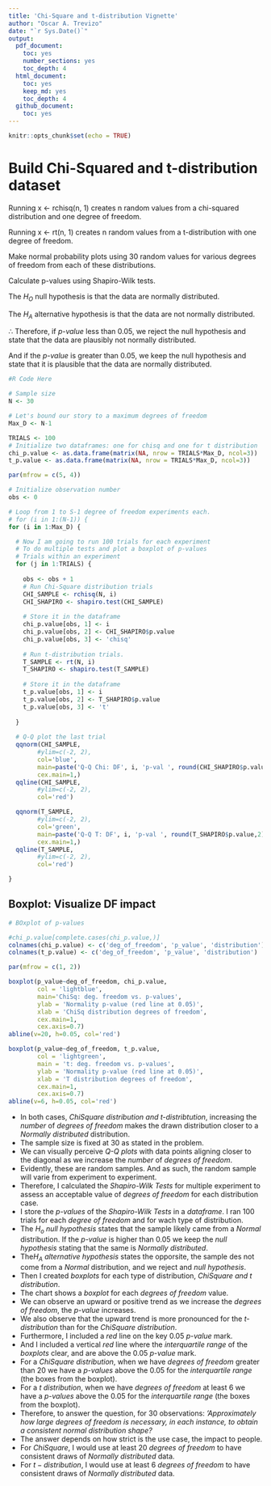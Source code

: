 ```yaml
---
title: 'Chi-Square and t-distribution Vignette'
author: "Oscar A. Trevizo"
date: "`r Sys.Date()`"
output:
  pdf_document:
    toc: yes
    number_sections: yes
    toc_depth: 4
  html_document:
    toc: yes
    keep_md: yes
    toc_depth: 4
  github_document:
    toc: yes
---
```


```r
knitr::opts_chunk$set(echo = TRUE)
```

# Build Chi-Squared and t-distribution dataset

Running x <- rchisq(n, 1) creates n random values from a chi-squared distribution and one degree of freedom. 

Running x <- rt(n, 1) creates n random values from a t-distribution with one degree of freedom. 

Make normal probability plots using 30 random values for various degrees of freedom from each of these distributions. 

Calculate p-values using Shapiro-Wilk tests.

The $H_O$ null hypothesis is that the data are normally distributed.

The $H_A$ alternative hypothesis is that the data are not normally distributed.

$\therefore$ Therefore, if _p-value_ less than $0.05$, we reject the null hypothesis and 
state that the data are plausibly not normally distributed.

And if the _p-value_ is greater than $0.05$, we keep the null hypothesis and state that it is
plausible that the data are normally distributed.

```r
#R Code Here

# Sample size
N <- 30

# Let's bound our story to a maximum degrees of freedom
Max_D <- N-1

TRIALS <- 100
# Initialize two dataframes: one for chisq and one for t distribution
chi_p.value <- as.data.frame(matrix(NA, nrow = TRIALS*Max_D, ncol=3))
t_p.value <- as.data.frame(matrix(NA, nrow = TRIALS*Max_D, ncol=3))

par(mfrow = c(5, 4))

# Initialize observation number
obs <- 0

# Loop from 1 to S-1 degree of freedom experiments each.
# for (i in 1:(N-1)) {
for (i in 1:Max_D) {

  # Now I am going to run 100 trials for each experiment
  # To do multiple tests and plot a boxplot of p-values
  # Trials within an experiment
  for (j in 1:TRIALS) {
    
    obs <- obs + 1
    # Run Chi-Square distribution trials
    CHI_SAMPLE <- rchisq(N, i)
    CHI_SHAPIRO <- shapiro.test(CHI_SAMPLE)
    
    # Store it in the dataframe
    chi_p.value[obs, 1] <- i
    chi_p.value[obs, 2] <- CHI_SHAPIRO$p.value
    chi_p.value[obs, 3] <- 'chisq'
    
    # Run t-distribution trials.
    T_SAMPLE <- rt(N, i)
    T_SHAPIRO <- shapiro.test(T_SAMPLE)
    
    # Store it in the dataframe
    t_p.value[obs, 1] <- i
    t_p.value[obs, 2] <- T_SHAPIRO$p.value
    t_p.value[obs, 3] <- 't'
    
  }
  
  # Q-Q plot the last trial
  qqnorm(CHI_SAMPLE,
        #ylim=c(-2, 2),
        col='blue',
        main=paste('Q-Q Chi: DF', i, 'p-val ', round(CHI_SHAPIRO$p.value,2)),
        cex.main=1,)
  qqline(CHI_SAMPLE,
        #ylim=c(-2, 2),
        col='red')

  qqnorm(T_SAMPLE,
        #ylim=c(-2, 2),
        col='green',
        main=paste('Q-Q T: DF', i, 'p-val ', round(T_SHAPIRO$p.value,2)),
        cex.main=1,)
  qqline(T_SAMPLE,
        #ylim=c(-2, 2),
        col='red')

}
```

## Boxplot: Visualize DF impact


```r
# BOxplot of p-values

#chi_p.value[complete.cases(chi_p.value,)]
colnames(chi_p.value) <- c('deg_of_freedom', 'p_value', 'distribution')
colnames(t_p.value) <- c('deg_of_freedom', 'p_value', 'distribution')

par(mfrow = c(1, 2))

boxplot(p_value~deg_of_freedom, chi_p.value, 
        col = 'lightblue',
        main='ChiSq: deg. freedom vs. p-values',
        ylab = 'Normality p-value (red line at 0.05)',
        xlab = 'ChiSq distribution degrees of freedom',
        cex.main=1,
        cex.axis=0.7)
abline(v=20, h=0.05, col='red')

boxplot(p_value~deg_of_freedom, t_p.value, 
        col = 'lightgreen',
        main = 't: deg. freedom vs. p-values',
        ylab = 'Normality p-value (red line at 0.05)',
        xlab = 'T distribution degrees of freedom',
        cex.main=1,
        cex.axis=0.7)
abline(v=6, h=0.05, col='red')

```

- In both cases, _ChiSquare distribution and t-distribtution_, increasing the _number_ of _degrees of freedom_ makes the drawn distribution closer to a _Normally distributed_ distribution.
- The sample size is fixed at $30$ as stated in the problem.
- We can visually perceive _Q-Q plots_ with data points aligning closer to the diagonal as we increase the _number_ of _degrees of freedom_.
- Evidently, these are random samples. And as such, the random sample will varie from experiment to experiment.
- Therefore, I calculated the _Shapiro-Wilk Tests_ for multiple experiment to assess an acceptable value of _degrees of freedom_ for each distribution case.
- I store the _p-values_ of the _Shapiro-Wilk Tests_ in a _dataframe_. I ran $100$ trials for each _degree of freedom_ and for wach type of distribution.
- The $H_o$ _null hypothesis_ states that the sample likely came from a _Normal_ distribution. If the _p-value_ is higher than $0.05$ we keep the _null hypothesis_ stating that the same is _Normally distributed_.
- The$H_A$ _alternative hypothesis_ states the opporsite, the sample des not come from a _Normal_ distribution, and we reject and _null hypothesis_.
- Then I created _boxplots_ for each type of distribution, _ChiSquare and t distribution_.
- The chart shows a _boxplot_ for each _degrees of freedom_ value.
- We can observe an upward or positive trend as we increase the _degrees of freedom_, the _p-value_ increases.
- We also observe that the upward trend is more pronounced for the _t-distribution_ than for the _ChiSquare distribution_.
- Furthermore, I included a _red_ line on the key $0.05$ _p-value_ mark.
- And I included a vertical _red_ line where the _interquartile range_ of the _boxplots_ clear, and are above the $0.05$ _p-value_ mark.
- For a _ChiSquare distribution_, when we have _degrees of freedom_ greater than $20$ we have a  _p-values_ above the $0.05$ for the _interquartile range_ (the boxes from the boxplot).
- For a _t distribution_, when we have _degrees of freedom_ at least $6$ we have a  _p-values_ above the $0.05$ for the _interquartile range_ (the boxes from the boxplot).
- Therefore, to answer the question, for $30$ observations: _'Approximately how large degrees of freedom is necessary, in each instance, to obtain a consistent normal distribution shape?_
- The answer depends on how strict is the use case, the impact to people.
- For $ChiSquare$, I would use at least $20$ _degrees of freedom_ to have consistent draws of _Normally distributed_ data.
- For $t-distribution$, I would use at least $6$ _degrees of freedom_ to have consistent draws of _Normally distributed_ data.

